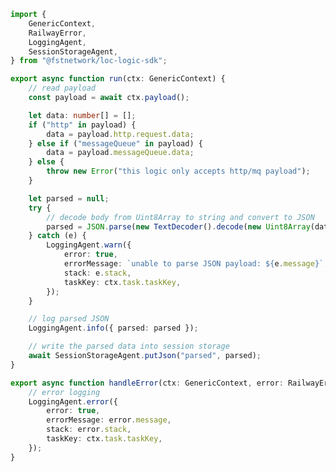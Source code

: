 ```typescript title="payload-json-parser.ts" showLineNumbers
import {
    GenericContext,
    RailwayError,
    LoggingAgent,
    SessionStorageAgent,
} from "@fstnetwork/loc-logic-sdk";

export async function run(ctx: GenericContext) {
    // read payload
    const payload = await ctx.payload();

    let data: number[] = [];
    if ("http" in payload) {
        data = payload.http.request.data;
    } else if ("messageQueue" in payload) {
        data = payload.messageQueue.data;
    } else {
        throw new Error("this logic only accepts http/mq payload");
    }

    let parsed = null;
    try {
        // decode body from Uint8Array to string and convert to JSON
        parsed = JSON.parse(new TextDecoder().decode(new Uint8Array(data)));
    } catch (e) {
        LoggingAgent.warn({
            error: true,
            errorMessage: `unable to parse JSON payload: ${e.message}`,
            stack: e.stack,
            taskKey: ctx.task.taskKey,
        });
    }

    // log parsed JSON
    LoggingAgent.info({ parsed: parsed });

    // write the parsed data into session storage
    await SessionStorageAgent.putJson("parsed", parsed);
}

export async function handleError(ctx: GenericContext, error: RailwayError) {
    // error logging
    LoggingAgent.error({
        error: true,
        errorMessage: error.message,
        stack: error.stack,
        taskKey: ctx.task.taskKey,
    });
}
```
